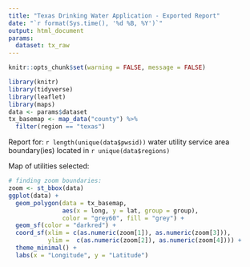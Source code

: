 ```yaml
---
title: "Texas Drinking Water Application - Exported Report"
date: "`r format(Sys.time(), '%d %B, %Y')`"
output: html_document
params:
  dataset: tx_raw
---
```


```r
knitr::opts_chunk$set(warning = FALSE, message = FALSE) 
```

```r
library(knitr)
library(tidyverse)
library(leaflet)
library(maps)
data <- params$dataset
tx_basemap <- map_data("county") %>%
  filter(region == "texas")
```

Report for: ``r length(unique(data$pwsid))`` water utility service area boundary(ies) located in ``r unique(data$regions)`` \

Map of utilities selected: \
```r
# finding zoom boundaries: 
zoom <- st_bbox(data)
ggplot(data) + 
  geom_polygon(data = tx_basemap, 
               aes(x = long, y = lat, group = group),
               color = "grey60", fill = "grey") +   
  geom_sf(color = "darkred") + 
  coord_sf(xlim = c(as.numeric(zoom[1]), as.numeric(zoom[3])), 
           ylim =  c(as.numeric(zoom[2]), as.numeric(zoom[4]))) + 
  theme_minimal() + 
  labs(x = "Longitude", y = "Latitude")
```
